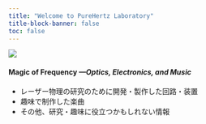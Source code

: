 ```yaml
---
title: "Welcome to PureHertz Laboratory"
title-block-banner: false
toc: false
---
```


![](common/title.jpg)

#### Magic of Frequency  *---Optics, Electronics, and Music*



- レーザー物理の研究のために開発・製作した回路・装置
- 趣味で制作した楽曲
- その他、研究・趣味に役立つかもしれない情報



